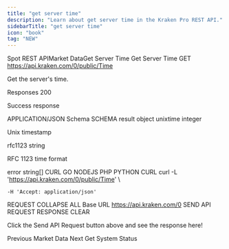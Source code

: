 ```yaml
---
title: "get server time"
description: "Learn about get server time in the Kraken Pro REST API."
sidebarTitle: "get server time"
icon: "book"
tag: "NEW"
---
```

Spot REST APIMarket DataGet Server Time
Get Server Time
GET
https://api.kraken.com/0/public/Time

Get the server's time.

Responses​
200

Success response

APPLICATION/JSON
Schema
SCHEMA
result
object
unixtime
integer

Unix timestamp

rfc1123
string

RFC 1123 time format

error
string[]
CURL
GO
NODEJS
PHP
PYTHON
CURL
	curl -L 'https://api.kraken.com/0/public/Time' \

	-H 'Accept: application/json'

REQUEST
COLLAPSE ALL
Base URL
https://api.kraken.com/0
SEND API REQUEST
RESPONSE
CLEAR

Click the Send API Request button above and see the response here!

Previous
Market Data
Next
Get System Status